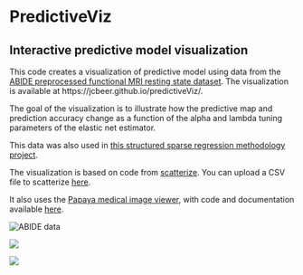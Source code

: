 # PredictiveViz
## Interactive predictive model visualization

This code creates a visualization of predictive model using data from the [ABIDE preprocessed functional MRI resting state dataset](http://preprocessed-connectomes-project.org/abide/). The visualization is available at https://jcbeer.github.io/predictiveViz/. 

The goal of the visualization is to illustrate how the predictive map and prediction accuracy change as a function of the alpha and lambda tuning parameters of the elastic net estimator.

This data was also used in [this structured sparse regression methodology project](https://github.com/jcbeer/fsgl). 

The visualization is based on code from [scatterize](https://github.com/njvack/scatterize/). You can upload a CSV file to scatterize [here](http://webtasks.keck.waisman.wisc.edu/scatterize).

It also uses the [Papaya medical image viewer](http://rii-mango.github.io/Papaya/), with code and documentation available [here](https://github.com/rii-mango/Papaya).


![](figures/abide_data.png "ABIDE data")

![](figures/multivariate_approach.png "")

![](figures/elastic_net.png "")